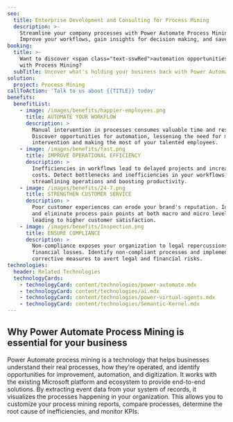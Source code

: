 ```yaml
---
seo:
  title: Enterprise Development and Consulting for Process Mining
  description: >-
    Streamline your company processes with Power Automate Process Mining.
    Improve your workflows, gain insights for decision making, and save costs.
booking:
  title: >-
    Want to discover <span class="text-sswRed">automation opportunities</span>
    with Process Mining?
  subTitle: Uncover what's holding your business back with Power Automate Process Mining
solution:
  project: Process Mining
callToAction: 'Talk to us about {{TITLE}} today'
benefits:
  benefitList:
    - image: /images/benefits/happier-employees.png
      title: AUTOMATE YOUR WORKFLOW
      description: >
        Manual intervention in processes consumes valuable time and resources.
        Discover opportunities for automation, lessening the need for manual
        intervention and making the most of your talented employees.
    - image: /images/benefits/fast.png
      title: IMPROVE OPERATIONAL EFFICIENCY
      description: >
        Inefficiencies in workflows lead to delayed projects and increased
        costs. Detect bottlenecks and inefficiencies in your workflows,
        streamlining operations and boosting productivity.
    - image: /images/benefits/24-7.png
      title: STRENGTHEN CUSTOMER SERVICE
      description: >
        Poor customer experiences can erode your brand's reputation. Identify
        and eliminate process pain points at both macro and micro levels,
        leading to higher customer satisfaction.
    - image: /images/benefits/Inspection.png
      title: ENSURE COMPLIANCE
      description: >
        Non-compliance exposes your organization to legal repercussions and
        financial losses. Identify non-compliant processes and implement
        corrective measures to avert legal and financial risks.
technologies:
  header: Related Technologies
  technologyCards:
    - technologyCard: content/technologies/power-automate.mdx
    - technologyCard: content/technologies/ai.mdx
    - technologyCard: content/technologies/power-virtual-agents.mdx
    - technologyCard: content/technologies/Semantic-Kernel.mdx
---
```


## Why **Power Automate Process Mining** is essential for your business

<VideoEmbed url="https://youtu.be/0TcGVvAiE84" />

Power Automate process mining is a technology that helps businesses understand their real processes, how they’re operated, and identify opportunities for improvement, automation, and digitization. It works with the existing Microsoft platform and ecosystem to provide end-to-end solutions. By extracting event data from your system of records, it visualizes the processes happening in your organization. This allows you to customize your process mining reports, compare processes, determine the root cause of inefficiencies, and monitor KPIs.
